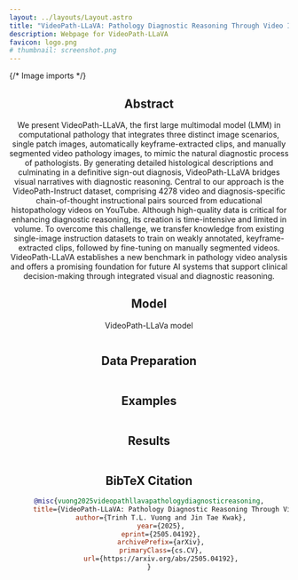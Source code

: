 ```yaml
---
layout: ../layouts/Layout.astro
title: "VideoPath-LLaVA: Pathology Diagnostic Reasoning Through Video Instruction Tuning"
description: Webpage for VideoPath-LLaVA
favicon: logo.png
# thumbnail: screenshot.png
---
```





{/* Image imports */}




<Header
  title={frontmatter.title}
  authors={[
    {
      name: "Trinh Vuong",
      url: "https://www.linkedin.com/in/trinh-vuong-218812193/",
      institution: "Korea University",
    },
    {
      name: "Jin Tae Kwak",
      url: "https://www.kwaklab.net/PI.html",
      institution: "Korea University",
    },
  ]}
  conference="Arxiv 2025"
  notes={[
    {
      text: "{trinhvg,jkwak}@korea.ac.kr",
    },
  ]}
  links={[
    {
      name: "Code",
      url: "https://github.com/trinhvg/VideoPath-LLaVA",
      icon: "mdi:github",
    },
    {
      name: "arXiv",
      url: "https://arxiv.org/abs/2505.04192",
      icon: "fa-solid:file-pdf",
    },
    {
      name: "Benchmark (Coming Soon)",
      url: "",
        icon: "mdi:database",
    }
  ]}
  />


<HighlightedSection>

## Abstract

We present VideoPath-LLaVA, the first large multimodal model (LMM) in computational pathology that integrates three distinct image scenarios, single patch images, automatically keyframe-extracted clips, and manually segmented video pathology images, to mimic the natural diagnostic process of pathologists. By generating detailed histological descriptions and culminating in a definitive sign-out diagnosis, VideoPath-LLaVA bridges visual narratives with diagnostic reasoning.
Central to our approach is the VideoPath-Instruct dataset, comprising 4278 video and diagnosis-specific chain-of-thought instructional pairs sourced from educational histopathology videos on YouTube.
Although high-quality data is critical for enhancing diagnostic reasoning, its creation is time-intensive and limited in volume. To overcome this challenge, we transfer knowledge from existing single-image instruction datasets to train on weakly annotated, keyframe-extracted clips, followed by fine-tuning on manually segmented videos. VideoPath-LLaVA establishes a new benchmark in pathology video analysis and offers a promising foundation for future AI systems that support clinical decision-making through integrated visual and diagnostic reasoning.

</HighlightedSection>



## Model

VideoPath-LLaVa model
<Figure
    caption="Overview of the VideoPath-LLaVA model architecture and its freezing and tuning strategy at each stage.
      The model comprises three main components: a vision encoder (ViT), a projector, and a large language decoder (LLM)."
  >
    <Image source={fig_network} altText="VideoPath-LLaVA model." />
</Figure>


## Data Preparation

<Figure
    caption="Data Preparation."
  >
    <Image source={fig_data} altText="Data Preparation." />
</Figure>


## Examples

<Figure
    caption="Comparison of VideoPath-LLaVA and GPT-4o in the visual reasoning task for diagnosing high-grade serous carcinoma. While both models correctly identify serous carcinoma, GPT-4o fails to recognize key features such as nuclear atypia and desmoplastic stroma, which are critical for assessing tumor invasiveness, leading to a less
precise grading of malignancy."
  >
    <Image source={fig_example} altText="Comparison of VideoPath-LLaVA and GPT-4o." />
</Figure>



## Results

<Figure
    caption="Performance benchmarking of text generation models on VideoPath-Instruct."
  >
    <Image source={fig_table} altText="Performance benchmarking of text generation models on VideoPath-Instruct." />
</Figure>

## BibTeX Citation

```bibtex
@misc{vuong2025videopathllavapathologydiagnosticreasoning,
      title={VideoPath-LLaVA: Pathology Diagnostic Reasoning Through Video Instruction Tuning},
      author={Trinh T.L. Vuong and Jin Tae Kwak},
      year={2025},
      eprint={2505.04192},
      archivePrefix={arXiv},
      primaryClass={cs.CV},
      url={https://arxiv.org/abs/2505.04192},
}
```
